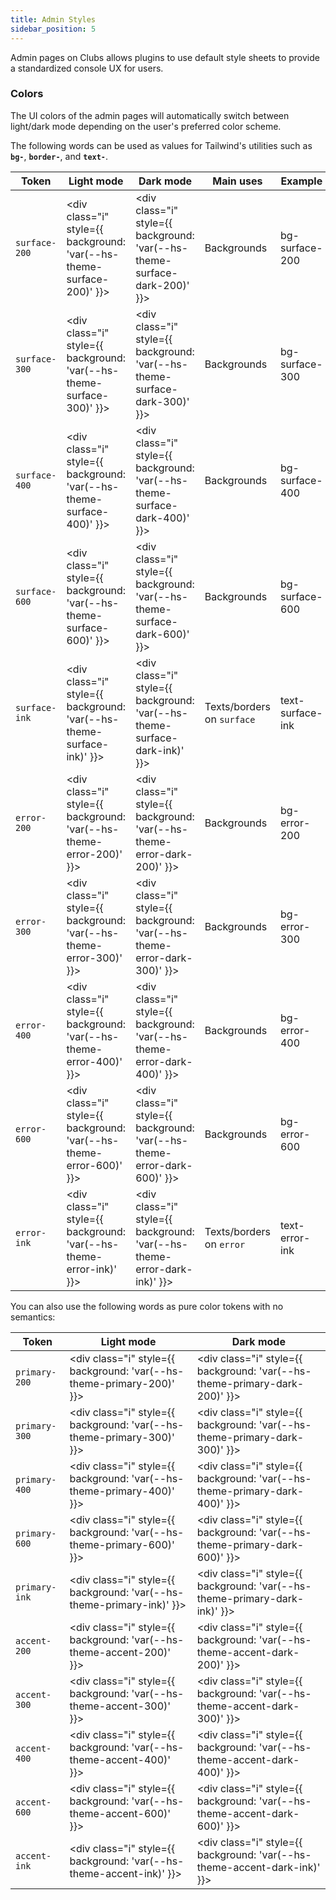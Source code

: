 ```yaml
---
title: Admin Styles
sidebar_position: 5
---
```


Admin pages on Clubs allows plugins to use default style sheets to provide a standardized console UX for users.


### Colors

The UI colors of the admin pages will automatically switch between light/dark mode depending on the user's preferred color scheme.

The following words can be used as values for Tailwind's utilities such as **`bg-`**, **`border-`**, and **`text-`**.

| Token         | Light mode                                                                  | Dark mode                                                                        | Main uses                  | Example          |
| ------------- | --------------------------------------------------------------------------- | -------------------------------------------------------------------------------- | -------------------------- | ---------------- |
| `surface-200` | <div class="i" style={{ background: 'var(--hs-theme-surface-200)' }}></div> | <div class="i" style={{ background: 'var(--hs-theme-surface-dark-200)' }}></div> | Backgrounds                | bg-surface-200   |
| `surface-300` | <div class="i" style={{ background: 'var(--hs-theme-surface-300)' }}></div> | <div class="i" style={{ background: 'var(--hs-theme-surface-dark-300)' }}></div> | Backgrounds                | bg-surface-300   |
| `surface-400` | <div class="i" style={{ background: 'var(--hs-theme-surface-400)' }}></div> | <div class="i" style={{ background: 'var(--hs-theme-surface-dark-400)' }}></div> | Backgrounds                | bg-surface-400   |
| `surface-600` | <div class="i" style={{ background: 'var(--hs-theme-surface-600)' }}></div> | <div class="i" style={{ background: 'var(--hs-theme-surface-dark-600)' }}></div> | Backgrounds                | bg-surface-600   |
| `surface-ink` | <div class="i" style={{ background: 'var(--hs-theme-surface-ink)' }}></div> | <div class="i" style={{ background: 'var(--hs-theme-surface-dark-ink)' }}></div> | Texts/borders on `surface` | text-surface-ink |
| `error-200`   | <div class="i" style={{ background: 'var(--hs-theme-error-200)' }}></div>   | <div class="i" style={{ background: 'var(--hs-theme-error-dark-200)' }}></div>   | Backgrounds                | bg-error-200     |
| `error-300`   | <div class="i" style={{ background: 'var(--hs-theme-error-300)' }}></div>   | <div class="i" style={{ background: 'var(--hs-theme-error-dark-300)' }}></div>   | Backgrounds                | bg-error-300     |
| `error-400`   | <div class="i" style={{ background: 'var(--hs-theme-error-400)' }}></div>   | <div class="i" style={{ background: 'var(--hs-theme-error-dark-400)' }}></div>   | Backgrounds                | bg-error-400     |
| `error-600`   | <div class="i" style={{ background: 'var(--hs-theme-error-600)' }}></div>   | <div class="i" style={{ background: 'var(--hs-theme-error-dark-600)' }}></div>   | Backgrounds                | bg-error-600     |
| `error-ink`   | <div class="i" style={{ background: 'var(--hs-theme-error-ink)' }}></div>   | <div class="i" style={{ background: 'var(--hs-theme-error-dark-ink)' }}></div>   | Texts/borders on `error`   | text-error-ink   |

You can also use the following words as pure color tokens with no semantics:

| Token         | Light mode                                                                  | Dark mode                                                                        |
| ------------- | --------------------------------------------------------------------------- | -------------------------------------------------------------------------------- |
| `primary-200` | <div class="i" style={{ background: 'var(--hs-theme-primary-200)' }}></div> | <div class="i" style={{ background: 'var(--hs-theme-primary-dark-200)' }}></div> |
| `primary-300` | <div class="i" style={{ background: 'var(--hs-theme-primary-300)' }}></div> | <div class="i" style={{ background: 'var(--hs-theme-primary-dark-300)' }}></div> |
| `primary-400` | <div class="i" style={{ background: 'var(--hs-theme-primary-400)' }}></div> | <div class="i" style={{ background: 'var(--hs-theme-primary-dark-400)' }}></div> |
| `primary-600` | <div class="i" style={{ background: 'var(--hs-theme-primary-600)' }}></div> | <div class="i" style={{ background: 'var(--hs-theme-primary-dark-600)' }}></div> |
| `primary-ink` | <div class="i" style={{ background: 'var(--hs-theme-primary-ink)' }}></div> | <div class="i" style={{ background: 'var(--hs-theme-primary-dark-ink)' }}></div> |
| `accent-200`  | <div class="i" style={{ background: 'var(--hs-theme-accent-200)' }}></div>  | <div class="i" style={{ background: 'var(--hs-theme-accent-dark-200)' }}></div>  |
| `accent-300`  | <div class="i" style={{ background: 'var(--hs-theme-accent-300)' }}></div>  | <div class="i" style={{ background: 'var(--hs-theme-accent-dark-300)' }}></div>  |
| `accent-400`  | <div class="i" style={{ background: 'var(--hs-theme-accent-400)' }}></div>  | <div class="i" style={{ background: 'var(--hs-theme-accent-dark-400)' }}></div>  |
| `accent-600`  | <div class="i" style={{ background: 'var(--hs-theme-accent-600)' }}></div>  | <div class="i" style={{ background: 'var(--hs-theme-accent-dark-600)' }}></div>  |
| `accent-ink`  | <div class="i" style={{ background: 'var(--hs-theme-accent-ink)' }}></div>  | <div class="i" style={{ background: 'var(--hs-theme-accent-dark-ink)' }}></div>  |
